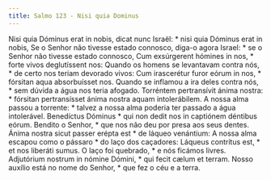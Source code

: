 ```yaml
---
title: Salmo 123 - Nisi quia Dominus
---
```


<div class="grid grid-cols-2 gap-5">
  <span class="text-justify">
    Nisi quia Dóminus erat in nobis, dicat nunc Israël: * nisi quia Dóminus erat
    in nobis,
  </span>
  <span class="text-justify">
    Se o Senhor não tivesse estado connosco, diga-o agora Israel: * se o Senhor
    não tivesse estado connosco,
  </span>
  <span class="text-justify">
    Cum exsúrgerent hómines in nos, * forte vivos deglutíssent nos:
  </span>
  <span class="text-justify">
    Quando os homens se levantavam contra nós, * de certo nos teriam devorado
    vivos:
  </span>
  <span class="text-justify">
    Cum irascerétur furor eórum in nos, * fórsitan aqua absorbuísset nos.
  </span>
  <span class="text-justify">
    Quando se inflamou a ira deles contra nós, * sem dúvida a água nos teria
    afogado.
  </span>
  <span class="text-justify">
    Torréntem pertransívit ánima nostra: * fórsitan pertransísset ánima nostra
    aquam intolerábilem.
  </span>
  <span class="text-justify">
    A nossa alma passou a torrente: * talvez a nossa alma poderia ter passado a
    água intolerável.
  </span>
  <span class="text-justify">
    Benedíctus Dóminus * qui non dedit nos in captiónem déntibus eórum.
  </span>
  <span class="text-justify">
    Bendito o Senhor, * que nos não deu por presa aos seus dentes.
  </span>
  <span class="text-justify">
    Ánima nostra sicut passer erépta est * de láqueo venántium:
  </span>
  <span class="text-justify">
    A nossa alma escapou como o pássaro * do laço dos caçadores:
  </span>
  <span class="text-justify">
    Láqueus contrítus est, * et nos liberáti sumus.
  </span>
  <span class="text-justify">O laço foi quebrado, * e nós ficámos livres.</span>
  <span class="text-justify">
    Adjutórium nostrum in nómine Dómini, * qui fecit cælum et terram.
  </span>
  <span class="text-justify">
    Nosso auxílio está no nome do Senhor, * que fez o céu e a terra.
  </span>
</div>

